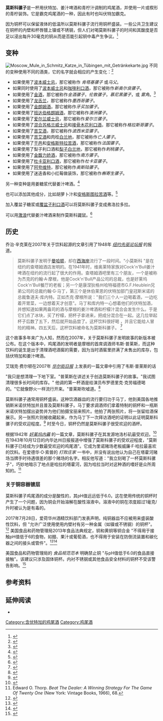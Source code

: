 {{Infobox cocktail
| iba         = yes
| name        = 莫斯科骡子
| sourcelink = moscow-mule
| image       = Moscow_Mule_at_Rye,_San_Francisco.jpg
| type        = cocktail
| flaming     =
| vodka       = yes
| served      = 加冰
| garnish     = 切片青柠
| drinkware   = 铜马克杯
| ingredients = *4.5 厘升 (9 份) [[伏特加|伏特加]]
* 0.5 厘升 (1 份) [[青柠|青柠]] 汁
* 12 厘升 (24 份) [[姜汁啤酒|姜汁啤酒]]
| prep        = 在铜马克杯或者岩石杯里混合伏特加和姜汁啤酒，之后加入青柠汁并轻轻搅拌使所有原料混合，最后使用切片青柠装饰。
| notes       =
| footnotes   =
}}

'''莫斯科骡子'''是一杯用伏特加、姜汁啤酒和青柠汁调制的鸡尾酒，并使用一片或楔形的青柠装饰。它是霸克鸡尾酒的一种，因此有时也叫伏特加霸克。

因为铜杯可以保留液体的低温所以莫斯科骡子流行用铜杯盛装。一些公共卫生建议在铜杯的内壁和杯唇镀上镍或不锈钢，但人们对喝莫斯科骡子的时间和其酸度是否足以浸出每升30毫克的铜从而是否能引起铜中毒产生争议。<ref>{{cite news|url=https://www.huffpost.com/entry/moscow-mule-not-poisonous_n_598c7552e4b0a66b8bb1938d|title=Chemist Debunks That Nasty Rumor About Moscow Mule Mugs Being Poisonous|author=Thomson, Julie R.|date=2017-08-11|work=HuffPost|accessdate=2020-07-01|archive-date=2020-11-30|archive-url=https://web.archive.org/web/20201130042333/https://www.huffpost.com/entry/moscow-mule-not-poisonous_n_598c7552e4b0a66b8bb1938d|dead-url=no}}</ref>

==变种==
[[File:Moscow_Mule_in_Schmitz_Katze_in_Tübingen_mit_Getränkekarte.jpg|thumb]]
不同的变种使用不同的酒类，它的名字就会相应的产生变化：<ref>{{cite web|url=https://www.diffordsguide.com/encyclopedia/587/cocktails/moscow-mule|title=Moscow Mule|publisher=Difford's Guide|author=Difford, Simon|access-date=2020-07-01|archive-date=2020-11-30|archive-url=https://web.archive.org/web/20201130145934/https://www.diffordsguide.com/encyclopedia/587/cocktails/moscow-mule|dead-url=no}}</ref>
* 如果使用了[[波本威士忌|波本威士忌]]，那它被称作 ''肯塔基骡子'' 或''马父''。
* 如果同时使用了[[波本威士忌|波本威士忌]]和[[咖啡利口酒|咖啡利口酒]]，那它被称作''新奥尔良骡子''。
* 如果使用了[[金酒|金酒]]，那它被称作''金酒骡子''，''伦敦骡子''，''慕尼黑骡子''，或 ''雾角''。<ref>{{cite web |url=https://www.thespruceeats.com/foghorn-cocktail-recipe-760023 |work=[[The_Spruce|The Spruce]] |first=Colleen |last=Graham |date=2019-06-03 |accessdate=2019-12-22 |title=Foghorn Recipe: Where Gin and Ginger Beer Meet |archive-date=2021-03-29 |archive-url=https://web.archive.org/web/20210329105104/https://www.thespruceeats.com/foghorn-cocktail-recipe-760023 |dead-url=no }}</ref>
* 如果使用了[[龙舌兰|龙舌兰]]，那它被称作''墨西哥骡子''。
* 如果使用了[[金朗姆酒|金朗姆酒]]，那它被称作''牙买加骡子''。
* 如果使用了[[班达伯格朗姆酒|班达伯格朗姆酒]]，那它被称作''澳洲骡子''。
* 如果使用了[[爱尔兰威士忌|爱尔兰威士忌]]，那它被称作''爱尔兰骡子''。
* 如果使用了[[混合苏格兰威士忌|混合苏格兰威士忌]]和[[接骨木花利口酒|接骨木花利口酒]]，那它被称作''格拉斯哥骡子''。
* 如果使用了[[苦艾酒|苦艾酒]]，那它被称作''波西米亚骡子''。
* 如果使用了[[苦艾酒|苦艾酒]]和肉桂[[白兰地|白兰地]]，那它被称作''亡人骡子''。
* 如果使用了[[干邑|干邑]]和[[安格斯特拉苦酒|安格斯特拉苦酒]]，那它被称作''法国骡子''。
* 如果使用了梨子利口酒和[[梨子白兰地|梨子白兰地]]，那它被称作''刺桃骡子''。
* 如果使用了[[金馥力娇酒|金馥力娇酒]]，那它被称作''南方骡子''。
* 如果使用了[[杜卡亚利口酒|杜卡亚利口酒]]，那它被称作''杜卡亚骡子''。
* 如果使用了[[阿夸维特|阿夸维特]]，那它被称作''奥斯陆骡子''。
* 如果使用了迷迭香和小红莓做装饰，那它被称作''槲寄生骡子''。

另一种变种是用姜糖浆代替姜汁啤酒。<ref>{{cite web|url=https://www.thespruceeats.com/stoli-alibi-cocktail-recipe-761180|title=Stoli Alibi: A Soda Drink Where Vodka and Ginger Meet|author=Graham, Colleen|date=2019-05-24|publisher=The Spruce Eats|access-date=2020-07-01|archive-date=2021-04-21|archive-url=https://web.archive.org/web/20210421035116/https://www.thespruceeats.com/stoli-alibi-cocktail-recipe-761180|dead-url=no}}</ref>

也可以添加其他成分，比如胡萝卜汁和[[安格斯图拉苦酒|安格斯图拉苦酒]]等。<ref>{{Cite web|url=https://veggiedesserts.co.uk/carrot-moscow-mule-cocktail/|title=Carrot Moscow Mule Cocktail|date=2017-04-13|access-date=2020-07-01|archive-date=2019-10-22|archive-url=https://web.archive.org/web/20191022230134/https://veggiedesserts.co.uk/carrot-moscow-mule-cocktail/|dead-url=no}}</ref>

加入覆盆子糖浆或[[覆盆子利口酒|覆盆子利口酒]]可以将莫斯科骡子变成弗洛拉多拉。

可以用[[激浪|激浪]]代替姜汁啤酒来制作莫斯科鼹鼠。<ref>{{Cite web|url=https://vinepair.com/cocktail-recipe/mountain-dew-moscow-mole/|title=The Mountain Dew Moscow Mole|first=recipe: Nick|last=Hines|website=VinePair|access-date=2020-07-01|archive-date=2021-02-05|archive-url=https://web.archive.org/web/20210205145356/https://vinepair.com/cocktail-recipe/mountain-dew-moscow-mole/|dead-url=no}}</ref>

==历史==
乔治·辛克莱在2007年关于饮料起源的文章引用了1948年 ''[[纽约先驱论坛报|纽约先驱论坛报]]'' 的报道。<blockquote>莫斯科骡子发明于[[曼哈顿|曼哈顿]]，却在[[西海岸|西海岸]]流行了一段时间。"小莫斯科 "是在纽约的查塔姆酒店发明的。在1941年时，维奥莱特家族对Cock'n'Bull姜汁啤酒在纽约的流行起了很大的作用。查塔姆酒吧里有三个朋友，一个是被称为杰克的约翰·A·摩根，他是Cock'n'Bull产品公司的总裁，也是好莱坞Cock'n'Bull餐厅的老板；另一个是康涅狄格州哈特福德市G.F.Heublein兄弟公司的总裁约翰·G·马丁，第三个是休伯莱恩的伏特加部门皇冠斯米诺的总裁鲁道夫·库内特。正如杰克·摩根所说："我们三个人一边喝着酒，一边吃着开胃菜，一边想着天才创意"。马丁和库内特一心想着他们的伏特加酒，并想知道如果两盎司的酒与摩根的姜汁啤酒和柠檬汁混合会发生什么。于是它们点了冰块，买了柠檬，把杯子拿进来，把成分混合在一起。这几位举起杯子后数了五下，然后就开始品尝了。这杯饮料很好喝 ，并且它能给人冒险的精神。四五天后，这杯饮料被命名为莫斯科骡子。
<ref>{{cite web|url=http://www.thinkingbartender.com/bartenderthinking/2007/01/moscow_mule.html|title=Moscow Mule|first=George|last=Sinclair|date=January 2007|publisher=Thinking Bartender|archiveurl=https://web.archive.org/web/20070314000752/http://www.thinkingbartender.com/bartenderthinking/2007/01/moscow_mule.html|archivedate=2007-03-14|accessdate=2014-10-25}}</ref></blockquote>

这个故事多年来广为人知，然而在2007年，关于莫斯科骡子发明故事的新版本被公布。在这个版本中，鸡尾酒的发明者是摩根的首席调酒师韦斯·普莱斯，而这种饮料的诞生是出于清理酒吧酒窖的需要，因为当时酒窖里挤满了未售出的库存，包括伏特加和姜汁啤酒。

艾瑞克·费尔顿在2007年 ''[[华尔街日报|华尔街日报]]'' 上发表的一篇文章中引用了韦斯·普莱斯的话

"我只是想清理一下地下室。"普莱斯在讲述关于创造莫斯科骡子的故事。"我试图清理很多长时间的库存。" 他调的第一杯酒是给演员布罗德里克·克劳福德喝的。"它就像野火一样流行开来。"普莱斯吹嘘道。<ref>{{Cite news|url=https://www.wsj.com/articles/SB118133789715129488|title=A Cock(tail) 'n' Bull Story|last=Felten|first=Eric|date=2007-06-09|newspaper=Wall Street Journal|access-date=2016-10-29|archive-date=2020-09-27|archive-url=https://web.archive.org/web/20200927084311/https://www.wsj.com/articles/SB118133789715129488|dead-url=no}}</ref></blockquote>

莫斯科骡子通常用铜杯盛装。这种饮酒器皿的流行要归功于马丁，他到美国各地推销斯米诺伏特加并且普及莫斯科骡子。马丁要求调酒师们拿着特制的铜杯和一瓶斯米诺伏特加摆出姿势并为他们拍摄宝丽来照片。他拍了两张照片，将一张留给酒保展示。另一张照片则被收藏起来，作为马丁下一次拜访酒吧的证明以此证明莫斯科骡子的受欢迎程度。<ref>{{cite web|title=What's the Story Behind the Moscow Mule and that Copper Mug?|url=http://www.paykocimports.com/blog/whats-the-story-behind-the-moscow-mule-and-that-copper-mug/|publisher=Paykoc Imports|accessdate=2015-04-25|archive-date=2019-12-19|archive-url=https://web.archive.org/web/20191219212729/https://www.paykocimports.com/blog/whats-the-story-behind-the-moscow-mule-and-that-copper-mug/|dead-url=no}}</ref> 时至今日，铜杯仍然是莫斯科骡子很受欢迎的酒杯。

根据1942年 ''[[好莱坞内幕|好莱坞内幕]]'' 的一篇文章，莫斯科骡子在其发源地洛杉矶最受欢迎。<ref name= IH1942>{{cite news| last= Gwynn| first= Eith| date= 1942-12-27 | title=Insider Hollywood|quote= There is a new drink that is a craze in the movie colony now. It is called 'Moscow Mule'.}}</ref> 在1943年10月12日的内华达州日报报道中增强了莫斯科骡子的受欢迎程度，"莫斯科骡子已经成为少数最受欢迎的鸡尾酒"。它成为里诺赌场老板威廉·F·哈拉最喜欢的饮料。在爱德华·O·索普的 ''打败庄家'' 一书中，并没有说出他认为自己在塔霍河赌场当牌手时待遇很差的那个赌场的名字。相反他写道："我立刻喝了一杯莫斯科骡子"，巧妙地暗示了地点是哈拉的塔霍河，因为哈拉当时对这种酒的嗜好是众所周知的。<ref>Edward O. Thorp. ''Beat The Dealer: A Winning Strategy For The Game Of Twenty One'' (New York: Vintage Books, 1966), 68.</ref>

===关于铜容器镀层===
莫斯科骡子鸡尾酒的成分是酸性的，其pH值远远低于6.0。这在使用传统的铜杯时产生了一个问题，因为铜会开始溶解在酸性溶液中。溶液中的铜在浓度超过1毫克/升时被认为是有毒的。

2017年7月28日，爱荷华州酒精饮料部门发表声明，纯铜器皿不应被用来盛装酸性饮料，但 "允许广泛使用使用内壁衬有另一种金属（如镍或不锈钢）的铜杯"。<ref>{{cite document | url = https://abd.iowa.gov/sites/default/files/advisory_bulletin_-_use_of_copper_mugs_in_the_serving_of_alcoholic_beverages_-_july_28_2017.pdf | title = Use of Copper Mugs in the Serving of Alcoholic Beverages | author = State of Iowa Alcoholic Beverages Division | date = 2017-07-28 | access-date = 2020-07-01 | archive-date = 2021-05-03 | archive-url = https://web.archive.org/web/20210503144813/https://abd.iowa.gov/sites/default/files/advisory_bulletin_-_use_of_copper_mugs_in_the_serving_of_alcoholic_beverages_-_july_28_2017.pdf | dead-url = no }}</ref> 美国食品和药物管理局2013年食品法典规定，铜和黄铜等铜合金  "不得用于接触pH值低于6的食物，如醋、果汁或葡萄酒，也不得用于安装在防倒流装置和碳化器之间的接头或管件"。<ref>{{cite document | url = https://www.fda.gov/downloads/food/guidanceregulation/retailfoodprotection/foodcode/ucm374510.pdf | title = Food Code | date = 2013 | author = Food and Drug Administration | access-date = 2020-07-01 | archive-date = 2019-04-25 | archive-url = https://web.archive.org/web/20190425103018/https://www.fda.gov/downloads/Food/GuidanceRegulation/RetailFoodProtection/FoodCode/UCM374510.pdf | dead-url = no }}</ref><ref>{{cite magazine|last1=Oliver|first1=David|title=Health Buzz: Why You Should Stop Drinking Moscow Mules Out of Copper Mugs|url=http://health.usnews.com/wellness/health-buzz/articles/2017-08-08/why-you-should-stop-drinking-moscow-mules-out-of-copper-mugs|accessdate=2017-08-09|magazine=US News|date=2017-08-08|archive-date=2020-07-01|archive-url=https://web.archive.org/web/20200701115220/https://health.usnews.com/wellness/health-buzz/articles/2017-08-08/why-you-should-stop-drinking-moscow-mules-out-of-copper-mugs|dead-url=no}}</ref>

美国食品和药物管理局的 ''食品规范范本'' 明确禁止铜 "与pH值低于6.0的食品直接接触"。该建议只涉及固体铜杯。内衬不锈钢或其他食品安全材料的铜杯不受该警告影响。<ref>{{cite news|last1=Wang|first1=Amy|title=Heads up, Moscow mule lovers: That copper mug could be poisoning you|url=https://www.washingtonpost.com/news/food/wp/2017/08/08/heads-up-moscow-mule-lovers-that-copper-mug-could-be-poisoning-you/|accessdate=2017-08-09|work=Washington Post|date=2017-08-08|archive-date=2020-07-02|archive-url=https://web.archive.org/web/20200702225524/https://www.washingtonpost.com/news/food/wp/2017/08/08/heads-up-moscow-mule-lovers-that-copper-mug-could-be-poisoning-you/|dead-url=no}}</ref>

==参考资料==
{{reflist|30em}}

==延伸阅读==
{{Commons category}}
* {{cite book|ref=refGrimes2001|last=Grimes|first=William|title=Straight Up or On the Rocks: The Story of the American Cocktail|year=2001|publisher=North Point Press|location=New York|isbn=978-0-86547-601-1|url=https://archive.org/details/straightuporonro00will}}

{{国际调酒师协会官方鸡尾酒}}

[[Category:含伏特加的鸡尾酒|Category:含伏特加的鸡尾酒]]
[[Category:鸡尾酒|Category:鸡尾酒]]